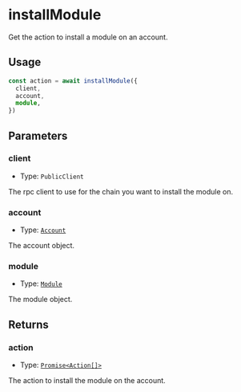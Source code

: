 # installModule

Get the action to install a module on an account.

## Usage

```typescript copy
const action = await installModule({
  client,
  account,
  module,
})
```

## Parameters

### client

- Type: `PublicClient`

The rpc client to use for the chain you want to install the module on.

### account

- Type: [`Account`](/module-sdk/glossary/types#account)

The account object.

### module

- Type: [`Module`](/module-sdk/glossary/types#module)

The module object.

## Returns

### action

- Type: [`Promise<Action[]>`](/module-sdk/glossary/types#action)

The action to install the module on the account.
